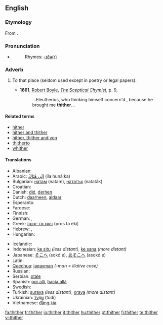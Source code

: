==English==

===Etymology===
From {{OE.}} {{term|þider}}.

===Pronunciation===
*{{audio|en-us-thither.ogg|Audio (US)}}
*:Rhymes: [[Rhymes:English:-ɪðə(r)|-ɪðə(r)]]

===Adverb===
{{en-adv|-}}

# {{archaic}} To that place (seldom used except in poetry or legal papers).
#*'''1661''', [[w:Robert Boyle|Robert Boyle]], ''[[s:Sceptical Chymist|The Sceptical Chymist]]'', p. 9,
#*: ...Eleutherius, who thinking himself concern'd , because he brought me '''thither'''...

====Related terms====
* [[hither]]
* [[hither and thither]]
* [[hither, thither and yon]]
* [[thitherto]]
* [[whither]]

====Translations====
{{trans-top| to that place }}
* Albanian: {{t+|sq|andej|xs=Albanian}}
* Arabic: ‎[[الى هناك|إلَى هُنَاكَ]] (íla hunáːka)
* Bulgarian: [[натам]] (natam), [[нататък]] (natatäk)
* Croatian: {{t-|hr|tamo}}
* Danish: [[did#Danish|did]], [[derhen]]
* Dutch: [[daarheen]], [[aldaar]]
* Esperanto: {{t-|eo|tien|xs=Esperanto}}
* Faroese: {{t-|fo|hagar|xs=Faroese}}
* Finnish: {{t+|fi|sinne}}
* German: {{t+|de|dorthin}}, {{t+|de|dahin}}
* Greek: [[προς τα εκεί]] (pros ta ekí)
* Hebrew: {{t|he|שמה|tr=sháma|sc=Hebr}}, {{t|he|‎לשם|tr=l'shám|sc=Hebr}}
* Hungarian: {{t+|hu|oda}}
{{trans-mid}}
* Icelandic: {{t+|is|þangað}}
* Indonesian: [[ke situ]] ''(less distant)'', [[ke sana]] ''(more distant)''
* Japanese: [[そこへ]] (sokó e), [[あそこへ]] (asokó e)
* Latin: {{t|la|illuc|alt=illūc}}
* [[Quechua]]: [[jaqayman]] ''(-man = illative case)''
* Russian: {{t+|ru|туда|tr=tudá|sc=Cyrl}}
* Serbian: [[otale]]
* Spanish: [[por allí]], [[hacia allá]]
* Swedish: {{t+|sv|dit}}
* Turkish: [[şuraya]] ''(less distant)'', [[oraya]] ''(more distant)''
* Ukrainian: [[туди]] (tudi)
* Vietnamese: [[đằng kia]]
{{trans-bottom}}

[[fa:thither]]
[[fr:thither]]
[[io:thither]]
[[it:thither]]
[[hu:thither]]
[[pt:thither]]
[[fi:thither]]
[[te:thither]]
[[vi:thither]]